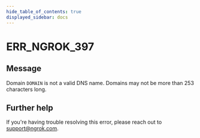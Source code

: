 ```yaml
---
hide_table_of_contents: true
displayed_sidebar: docs
---
```



# ERR_NGROK_397

## Message

Domain `DOMAIN` is not a valid DNS name. Domains may not be more than 253 characters long.

<ErrorDetails error="err_ngrok_397" />

## Further help

If you're having trouble resolving this error, please reach out to [support@ngrok.com](mailto:support@ngrok.com?subject=Help%20with%20ERR_NGROK_397).
